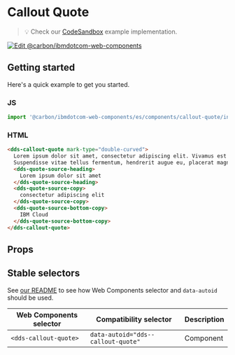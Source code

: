 
# Callout Quote

> 💡 Check our
> [CodeSandbox](https://githubbox.com/carbon-design-system/ibm-dotcom-library/tree/master/packages/web-components/examples/codesandbox/components/callout-quote)
> example implementation.

[![Edit @carbon/ibmdotcom-web-components](https://codesandbox.io/static/img/play-codesandbox.svg)](https://githubbox.com/carbon-design-system/ibm-dotcom-library/tree/master/packages/web-components/examples/codesandbox/components/callout-quote)

## Getting started

Here's a quick example to get you started.

### JS

```javascript
import '@carbon/ibmdotcom-web-components/es/components/callout-quote/index.js';
```

### HTML

```html
<dds-callout-quote mark-type="double-curved">
  Lorem ipsum dolor sit amet, consectetur adipiscing elit. Vivamus est purus, posuere at est vitae, ornare rhoncus sem.
  Suspendisse vitae tellus fermentum, hendrerit augue eu, placerat magna.
  <dds-quote-source-heading>
    Lorem ipsum dolor sit amet
  </dds-quote-source-heading>
  <dds-quote-source-copy>
    consectetur adipiscing elit
  </dds-quote-source-copy>
  <dds-quote-source-bottom-copy>
    IBM Cloud
  </dds-quote-source-bottom-copy>
</dds-callout-quote>
```

## Props

<Props of="dds-callout-quote" />

## Stable selectors

See [our README](https://github.com/carbon-design-system/carbon-for-ibm-dotcom/tree/master/packages/web-components#stable-selectors-for-analytics-and-integratione2e-testing-in-web-components) to see how Web Components selector and `data-autoid` should be used.

| Web Components selector | Compatibility selector             | Description |
| ----------------------- | ---------------------------------- | ----------- |
| `<dds-callout-quote>`   | `data-autoid="dds--callout-quote"` | Component   |

<Description markdown={contributing} />
